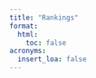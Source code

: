 ```yaml
---
title: "Rankings"
format:
  html:
    toc: false
acronyms:
  insert_loa: false
---
```



<div id="observablehq-ranks-844a1e39"></div>
<link rel="stylesheet" href="https://cdn.jsdelivr.net/npm/@observablehq/inspector@5/dist/inspector.css">
<script type="module">
import {Runtime, Inspector} from "https://cdn.jsdelivr.net/npm/@observablehq/runtime@5/dist/runtime.js";
import define from "https://api.observablehq.com/@espinielli/prc-data-challenge-2024-rankings";
new Runtime().module(define, name => {
  if (name === "ranks") return new Inspector(document.querySelector("#observablehq-ranks-844a1e39"));
  return ["ranking_table"].includes(name);
});
</script>


